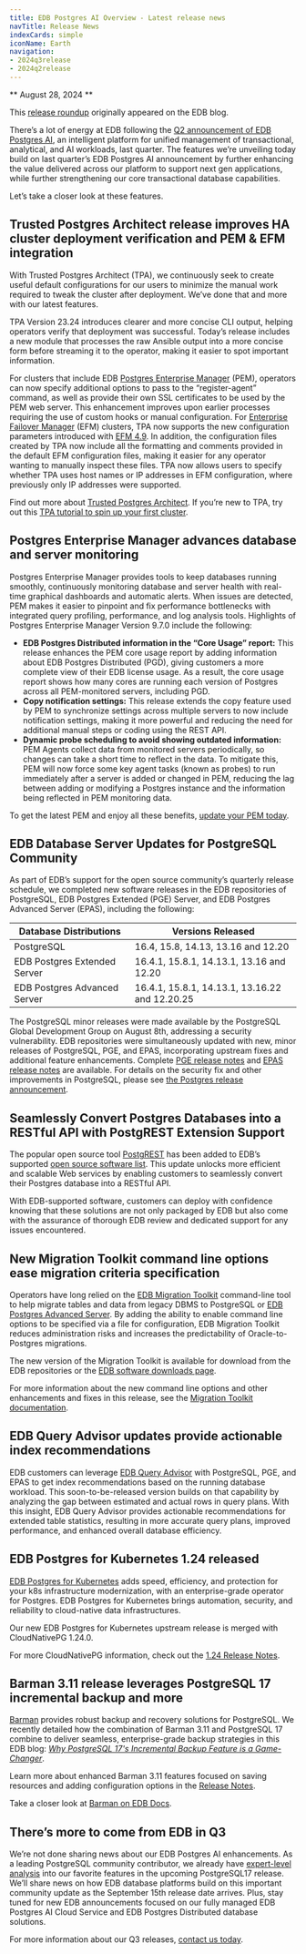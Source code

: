 ```yaml
---
title: EDB Postgres AI Overview - Latest release news
navTitle: Release News
indexCards: simple
iconName: Earth
navigation:
- 2024q3release
- 2024q2release
---
```


** August 28, 2024 **

This [release roundup](https://www.enterprisedb.com/blog/release-radar-edb-postgresr-ai-q3-release-highlights) originally appeared on the EDB blog.

There’s a lot of energy at EDB following the [Q2 announcement of EDB Postgres AI](2024q2release), an intelligent platform for unified management of transactional, analytical, and AI workloads, last quarter. The features we’re unveiling today build on last quarter’s EDB Postgres AI announcement by further enhancing the value delivered across our platform to support next gen applications, while further strengthening our core transactional database capabilities.

Let’s take a closer look at these features.

## Trusted Postgres Architect release improves HA cluster deployment verification and PEM & EFM integration

With Trusted Postgres Architect (TPA), we continuously seek to create useful default configurations for our users to minimize the manual work required to tweak the cluster after deployment. We’ve done that and more with our latest features.

TPA Version 23.24 introduces clearer and more concise CLI output, helping operators verify that deployment was successful. Today’s release includes a new module that processes the raw Ansible output into a more concise form before streaming it to the operator, making it easier to spot important information.

For clusters that include EDB [Postgres Enterprise Manager](https://www.enterprisedb.com/products/postgres-enterprise-manager) (PEM), operators can now specify additional options to pass to the “register-agent” command, as well as provide their own SSL certificates to be used by the PEM web server. This enhancement improves upon earlier processes requiring the use of custom hooks or manual configuration. For [Enterprise Failover Manager](https://www.enterprisedb.com/docs/efm/latest/) (EFM) clusters, TPA now supports the new configuration parameters introduced with [EFM 4.9](https://www.enterprisedb.com/docs/efm/latest/efm_rel_notes/01_efm_49_rel_notes/). In addition, the configuration files created by TPA now include all the formatting and comments provided in the default EFM configuration files, making it easier for any operator wanting to manually inspect these files. TPA now allows users to specify whether TPA uses host names or IP addresses in EFM configuration, where previously only IP addresses were supported.

Find out more about [Trusted Postgres Architect](https://www.enterprisedb.com/docs/tpa/latest/). If you’re new to TPA, try out this [TPA tutorial to spin up your first cluster](https://www.enterprisedb.com/docs/tpa/latest/firstclusterdeployment/).

## Postgres Enterprise Manager advances database and server monitoring

Postgres Enterprise Manager provides tools to keep databases running smoothly, continuously monitoring database and server health with real-time graphical dashboards and automatic alerts. When issues are detected, PEM makes it easier to pinpoint and fix performance bottlenecks with integrated query profiling, performance, and log analysis tools. Highlights of Postgres Enterprise Manager Version 9.7.0 include the following:

-   **EDB Postgres Distributed information in the “Core Usage” report:** This release enhances the PEM core usage report by adding information about EDB Postgres Distributed (PGD), giving customers a more complete view of their EDB license usage. As a result, the core usage report shows how many cores are running each version of Postgres across all PEM-monitored servers, including PGD. 
-   **Copy notification settings:** This release extends the copy feature used by PEM to synchronize settings across multiple servers to now include notification settings, making it more powerful and reducing the need for additional manual steps or coding using the REST API. 
-   **Dynamic probe scheduling to avoid showing outdated information:** PEM Agents collect data from monitored servers periodically, so changes can take a short time to reflect in the data. To mitigate this, PEM will now force some key agent tasks (known as probes) to run immediately after a server is added or changed in PEM, reducing the lag between adding or modifying a Postgres instance and the information being reflected in PEM monitoring data. 

To get the latest PEM and enjoy all these benefits, [update your PEM today](https://www.enterprisedb.com/docs/pem/latest/upgrading/upgrading_pem_installation/).

## EDB Database Server Updates for PostgreSQL Community

As part of EDB’s support for the open source community’s quarterly release schedule, we completed new software releases in the EDB repositories of PostgreSQL, EDB Postgres Extended (PGE) Server, and EDB Postgres Advanced Server (EPAS), including the following: 

| Database Distributions | Versions Released |
| ---------------------- | ----------------- |
| PostgreSQL             | 16.4, 15.8, 14.13, 13.16 and 12.20 |
| EDB Postgres Extended Server | 16.4.1, 15.8.1, 14.13.1, 13.16 and 12.20 |
| EDB Postgres Advanced Server | 16.4.1, 15.8.1, 14.13.1, 13.16.22 and 12.20.25 |

The PostgreSQL minor releases were made available by the PostgreSQL Global Development Group on August 8th, addressing a security vulnerability. EDB repositories were simultaneously updated with new, minor releases of PostgreSQL, PGE, and EPAS, incorporating upstream fixes and additional feature enhancements. Complete [PGE release notes](https://www.enterprisedb.com/docs/pge/latest/release_notes/) and [EPAS release notes](https://www.enterprisedb.com/docs/epas/latest/epas_rel_notes/) are available. For details on the security fix and other improvements in PostgreSQL, please see [the Postgres release announcement](https://www.postgresql.org/about/news/postgresql-164-158-1413-1316-1220-and-17-beta-3-released-2910/).


## Seamlessly Convert Postgres Databases into a RESTful API with PostgREST Extension Support

The popular open source tool [PostgREST](https://docs.postgrest.org/en/latest/) has been added to EDB’s supported [open source software list](https://www.enterprisedb.com/sites/default/files/pdf/edb_supported_open_source_software_20240515.pdf). This update unlocks more efficient and scalable Web services by enabling customers to seamlessly convert their Postgres database into a RESTful API.

With EDB-supported software, customers can deploy with confidence knowing that these solutions are not only packaged by EDB but also come with the assurance of thorough EDB review and dedicated support for any issues encountered.

## New Migration Toolkit command line options ease migration criteria specification

Operators have long relied on the [EDB Migration Toolkit](https://www.enterprisedb.com/products/migration-toolkit-move-oracle-postgresql) command-line tool to help migrate tables and data from legacy DBMS to PostgreSQL or [EDB Postgres Advanced Server](https://www.enterprisedb.com/products/edb-postgres-advanced-server). By adding the ability to enable command line options to be specified via a file for configuration, EDB Migration Toolkit reduces administration risks and increases the predictability of Oracle-to-Postgres migrations.

The new version of the Migration Toolkit is available for download from the EDB repositories or the [EDB software downloads page](https://www.enterprisedb.com/software-downloads-postgres#migration-toolkit).

For more information about the new command line options and other enhancements and fixes in this release, see the [Migration Toolkit documentation](https://www.enterprisedb.com/docs/migration_toolkit/latest/).

## EDB Query Advisor updates provide actionable index recommendations 

EDB customers can leverage [EDB Query Advisor](https://www.enterprisedb.com/docs/pg_extensions/query_advisor/) with PostgreSQL, PGE, and EPAS to get index recommendations based on the running database workload. This soon-to-be-released version builds on that capability by analyzing the gap between estimated and actual rows in query plans. With this insight, EDB Query Advisor provides actionable recommendations for extended table statistics, resulting in more accurate query plans, improved performance, and enhanced overall database efficiency.

## EDB Postgres for Kubernetes 1.24 released

[EDB Postgres for Kubernetes](https://www.enterprisedb.com/docs/postgres_for_kubernetes/latest/) adds speed, efficiency, and protection for your k8s infrastructure modernization, with an enterprise-grade operator for Postgres. EDB Postgres for Kubernetes brings automation, security, and reliability to cloud-native data infrastructures.

Our new EDB Postgres for Kubernetes upstream release is merged with CloudNativePG 1.24.0. 

For more CloudNativePG information, check out the [1.24 Release Notes](https://cloudnative-pg.io/documentation/1.24/release_notes/v1.24/).

## Barman 3.11 release leverages PostgreSQL 17 incremental backup and more

[Barman](https://pgbarman.org/) provides robust backup and recovery solutions for PostgreSQL. We recently detailed how the combination of Barman 3.11 and PostgreSQL 17 combine to deliver seamless, enterprise-grade backup strategies in this EDB blog: [_Why PostgreSQL 17's Incremental Backup Feature is a Game-Changer_](https://www.enterprisedb.com/blog/why-postgresql-17s-incremental-backup-feature-game-changer).

Learn more about enhanced Barman 3.11 features focused on saving resources and adding configuration options in the [Release Notes](https://github.com/EnterpriseDB/barman/blob/release/3.11.1/NEWS).

Take a closer look at [Barman on EDB Docs](https://www.enterprisedb.com/docs/supported-open-source/barman/).

## There’s more to come from EDB in Q3 

We’re not done sharing news about our EDB Postgres AI enhancements. As a leading PostgreSQL community contributor, we already have [expert-level analysis](https://iw-resources.informationweek.com/free/w_defa6615/) into our favorite features in the upcoming PostgreSQL17 release. We’ll share news on how EDB database platforms build on this important community update as the September 15th release date arrives. Plus, stay tuned for new EDB announcements focused on our fully managed EDB Postgres AI Cloud Service and EDB Postgres Distributed database solutions. 

For more information about our Q3 releases, [contact us today](https://www.enterprisedb.com/contact).


